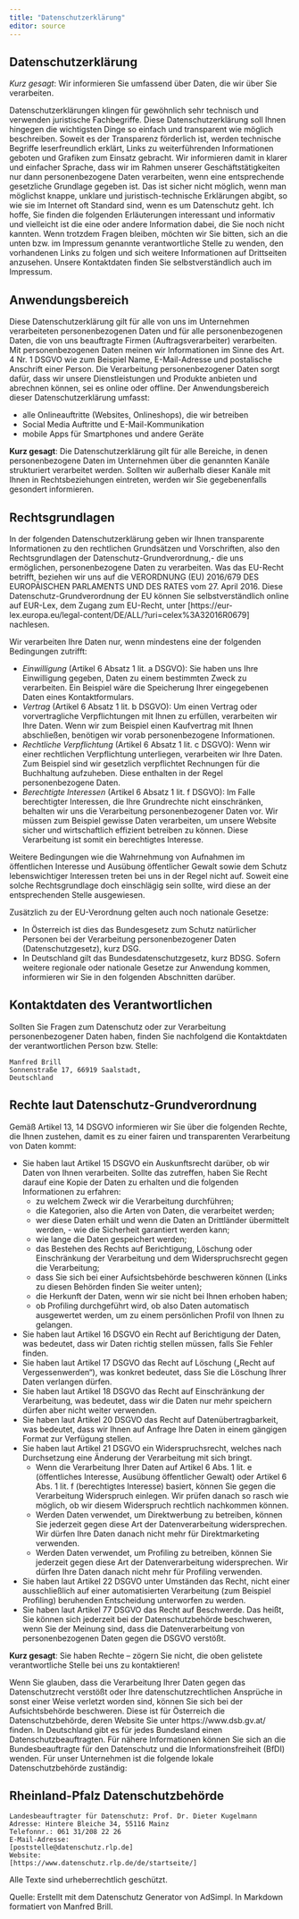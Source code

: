 ```yaml
---
title: "Datenschutzerklärung"
editor: source
---
```


## Datenschutzerklärung
*Kurz gesagt*: Wir informieren Sie umfassend über Daten, die wir über Sie verarbeiten.

Datenschutzerklärungen klingen für gewöhnlich sehr technisch und verwenden juristische Fachbegriffe. Diese Datenschutzerklärung soll Ihnen hingegen die wichtigsten Dinge so einfach und transparent wie möglich beschreiben. Soweit es der Transparenz förderlich ist, werden technische Begriffe leserfreundlich erklärt, Links zu weiterführenden Informationen geboten und Grafiken zum Einsatz gebracht. Wir informieren damit in klarer und einfacher Sprache, dass wir im Rahmen unserer Geschäftstätigkeiten nur dann personenbezogene Daten verarbeiten, wenn eine entsprechende gesetzliche Grundlage gegeben ist. Das ist sicher nicht möglich, wenn man möglichst knappe, unklare und juristisch-technische Erklärungen abgibt, so wie sie im Internet oft Standard sind, wenn es um Datenschutz geht. Ich hoffe, Sie finden die folgenden Erläuterungen interessant und informativ und vielleicht ist die eine oder andere Information dabei, die Sie noch nicht kannten.
Wenn trotzdem Fragen bleiben, möchten wir Sie bitten, sich an die unten bzw. im Impressum genannte verantwortliche Stelle zu wenden, den vorhandenen Links zu folgen und sich weitere Informationen auf Drittseiten anzusehen. Unsere Kontaktdaten finden Sie selbstverständlich auch im Impressum.

## Anwendungsbereich
Diese Datenschutzerklärung gilt für alle von uns im Unternehmen verarbeiteten personenbezogenen Daten und für alle personenbezogenen Daten, die von uns beauftragte Firmen (Auftragsverarbeiter) verarbeiten. Mit personenbezogenen Daten meinen wir Informationen im Sinne des Art. 4 Nr. 1 DSGVO wie zum Beispiel Name, E-Mail-Adresse und postalische Anschrift einer Person. Die Verarbeitung personenbezogener Daten sorgt dafür, dass wir unsere Dienstleistungen und Produkte anbieten und abrechnen können, sei es online oder offline. Der Anwendungsbereich dieser Datenschutzerklärung umfasst:

- alle Onlineauftritte (Websites, Onlineshops), die wir betreiben
- Social Media Auftritte und E-Mail-Kommunikation
- mobile Apps für Smartphones und andere Geräte

**Kurz gesagt**: Die Datenschutzerklärung gilt für alle Bereiche, in denen personenbezogene Daten im Unternehmen über die genannten Kanäle strukturiert verarbeitet werden. Sollten wir außerhalb dieser Kanäle mit Ihnen in Rechtsbeziehungen eintreten, werden wir Sie gegebenenfalls gesondert informieren.

## Rechtsgrundlagen
In der folgenden Datenschutzerklärung geben wir Ihnen transparente Informationen zu den rechtlichen Grundsätzen und Vorschriften, also den Rechtsgrundlagen der Datenschutz-Grundverordnung,-  die uns ermöglichen, personenbezogene Daten zu verarbeiten.
Was das EU-Recht betrifft, beziehen wir uns auf die VERORDNUNG (EU) 2016/679 DES EUROPÄISCHEN PARLAMENTS UND DES RATES vom 27. April 2016. Diese Datenschutz-Grundverordnung der EU können Sie selbstverständlich online auf EUR-Lex, dem Zugang zum EU-Recht, unter [https://eur-lex.europa.eu/legal-content/DE/ALL/?uri=celex%3A32016R0679] nachlesen.

Wir verarbeiten Ihre Daten nur, wenn mindestens eine der folgenden Bedingungen zutrifft:

- *Einwilligung* (Artikel 6 Absatz 1 lit. a DSGVO): Sie haben uns Ihre Einwilligung gegeben, Daten zu einem bestimmten Zweck zu verarbeiten. Ein Beispiel wäre die Speicherung Ihrer eingegebenen Daten eines Kontaktformulars.
- *Vertrag* (Artikel 6 Absatz 1 lit. b DSGVO): Um einen Vertrag oder vorvertragliche Verpflichtungen mit Ihnen zu erfüllen, verarbeiten wir Ihre Daten. Wenn wir zum Beispiel einen Kaufvertrag mit Ihnen abschließen, benötigen wir vorab personenbezogene Informationen.
- *Rechtliche Verpflichtung* (Artikel 6 Absatz 1 lit. c DSGVO): Wenn wir einer rechtlichen Verpflichtung unterliegen, verarbeiten wir Ihre Daten. Zum Beispiel sind wir gesetzlich verpflichtet Rechnungen für die Buchhaltung aufzuheben. Diese enthalten in der Regel personenbezogene Daten.
- *Berechtigte Interessen* (Artikel 6 Absatz 1 lit. f DSGVO): Im Falle berechtigter Interessen, die Ihre Grundrechte nicht einschränken, behalten wir uns die Verarbeitung personenbezogener Daten vor. Wir müssen zum Beispiel gewisse Daten verarbeiten, um unsere Website sicher und wirtschaftlich effizient betreiben zu können. Diese Verarbeitung ist somit ein berechtigtes Interesse.

Weitere Bedingungen wie die Wahrnehmung von Aufnahmen im öffentlichen Interesse und Ausübung öffentlicher Gewalt sowie dem Schutz lebenswichtiger Interessen treten bei uns in der Regel nicht auf. Soweit eine solche Rechtsgrundlage doch einschlägig sein sollte, wird diese an der entsprechenden Stelle ausgewiesen.

Zusätzlich zu der EU-Verordnung gelten auch noch nationale Gesetze:

- In Österreich ist dies das Bundesgesetz zum Schutz natürlicher Personen bei der Verarbeitung personenbezogener Daten (Datenschutzgesetz), kurz DSG.
- In Deutschland gilt das Bundesdatenschutzgesetz, kurz BDSG.
Sofern weitere regionale oder nationale Gesetze zur Anwendung kommen, informieren wir Sie in den folgenden Abschnitten darüber.

## Kontaktdaten des Verantwortlichen
Sollten Sie Fragen zum Datenschutz oder zur Verarbeitung personenbezogener Daten haben, finden Sie nachfolgend die Kontaktdaten der verantwortlichen Person bzw. Stelle:

    Manfred Brill
    Sonnenstraße 17, 66919 Saalstadt,
    Deutschland

## Rechte laut Datenschutz-Grundverordnung
Gemäß Artikel 13, 14 DSGVO informieren wir Sie über die folgenden Rechte, die Ihnen zustehen, damit es zu einer fairen und transparenten Verarbeitung von Daten kommt:

- Sie haben laut Artikel 15 DSGVO ein Auskunftsrecht darüber, ob wir Daten von Ihnen verarbeiten. Sollte das zutreffen, haben Sie Recht darauf eine Kopie der Daten zu erhalten und die folgenden Informationen zu erfahren:
  - zu welchem Zweck wir die Verarbeitung durchführen;
  - die Kategorien, also die Arten von Daten, die verarbeitet werden;
  - wer diese Daten erhält und wenn die Daten an Drittländer übermittelt werden,   - wie die Sicherheit garantiert werden kann;
  - wie lange die Daten gespeichert werden;
  - das Bestehen des Rechts auf Berichtigung, Löschung oder Einschränkung der Verarbeitung und dem Widerspruchsrecht gegen die Verarbeitung;
  - dass Sie sich bei einer Aufsichtsbehörde beschweren können (Links zu diesen Behörden finden Sie weiter unten);
  - die Herkunft der Daten, wenn wir sie nicht bei Ihnen erhoben haben;
  - ob Profiling durchgeführt wird, ob also Daten automatisch ausgewertet werden, um zu einem persönlichen Profil von Ihnen zu gelangen.

- Sie haben laut Artikel 16 DSGVO ein Recht auf Berichtigung der Daten, was bedeutet, dass wir Daten richtig stellen müssen, falls Sie Fehler finden.
- Sie haben laut Artikel 17 DSGVO das Recht auf Löschung („Recht auf Vergessenwerden“), was konkret bedeutet, dass Sie die Löschung Ihrer Daten verlangen dürfen.
- Sie haben laut Artikel 18 DSGVO das Recht auf Einschränkung der Verarbeitung, was bedeutet, dass wir die Daten nur mehr speichern dürfen aber nicht weiter verwenden.
- Sie haben laut Artikel 20 DSGVO das Recht auf Datenübertragbarkeit, was bedeutet, dass wir Ihnen auf Anfrage Ihre Daten in einem gängigen Format zur Verfügung stellen.
- Sie haben laut Artikel 21 DSGVO ein Widerspruchsrecht, welches nach Durchsetzung eine Änderung der Verarbeitung mit sich bringt.
  - Wenn die Verarbeitung Ihrer Daten auf Artikel 6 Abs. 1 lit. e (öffentliches Interesse, Ausübung öffentlicher Gewalt) oder Artikel 6 Abs. 1 lit. f (berechtigtes Interesse) basiert, können Sie gegen die Verarbeitung Widerspruch einlegen. Wir prüfen danach so rasch wie möglich, ob wir diesem Widerspruch rechtlich nachkommen können.
  - Werden Daten verwendet, um Direktwerbung zu betreiben, können Sie jederzeit gegen diese Art der Datenverarbeitung widersprechen. Wir dürfen Ihre Daten danach nicht mehr für Direktmarketing verwenden.
  - Werden Daten verwendet, um Profiling zu betreiben, können Sie jederzeit gegen diese Art der Datenverarbeitung widersprechen. Wir dürfen Ihre Daten danach nicht mehr für Profiling verwenden.
- Sie haben laut Artikel 22 DSGVO unter Umständen das Recht, nicht einer ausschließlich auf einer automatisierten Verarbeitung (zum Beispiel Profiling) beruhenden Entscheidung unterworfen zu werden.
- Sie haben laut Artikel 77 DSGVO das Recht auf Beschwerde. Das heißt, Sie können sich jederzeit bei der Datenschutzbehörde beschweren, wenn Sie der Meinung sind, dass die Datenverarbeitung von personenbezogenen Daten gegen die DSGVO verstößt.

**Kurz gesagt**: Sie haben Rechte – zögern Sie nicht, die oben gelistete verantwortliche Stelle bei uns zu kontaktieren!

Wenn Sie glauben, dass die Verarbeitung Ihrer Daten gegen das Datenschutzrecht verstößt oder Ihre datenschutzrechtlichen Ansprüche in sonst einer Weise verletzt worden sind, können Sie sich bei der Aufsichtsbehörde beschweren. Diese ist für Österreich die Datenschutzbehörde, deren Website Sie unter https://www.dsb.gv.at/ finden. In Deutschland gibt es für jedes Bundesland einen Datenschutzbeauftragten. Für nähere Informationen können Sie sich an die Bundesbeauftragte für den Datenschutz und die Informationsfreiheit (BfDI) wenden. Für unser Unternehmen ist die folgende lokale Datenschutzbehörde zuständig:

## Rheinland-Pfalz Datenschutzbehörde

    Landesbeauftragter für Datenschutz: Prof. Dr. Dieter Kugelmann
    Adresse: Hintere Bleiche 34, 55116 Mainz
    Telefonnr.: 061 31/208 22 26
    E-Mail-Adresse: 
    [poststelle@datenschutz.rlp.de]
    Website: 
    [https://www.datenschutz.rlp.de/de/startseite/]

Alle Texte sind urheberrechtlich geschützt.

Quelle: Erstellt mit dem Datenschutz Generator von AdSimpl. In Markdown formatiert
von Manfred Brill.
